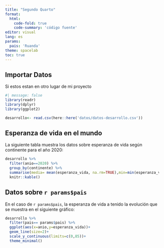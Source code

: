 ```yaml
---
title: "Segundo Quarto"
format: 
  html:
    code-fold: true
    code-summary: 'código fuente'
editor: visual
lang: es
params:
  pais: 'Ruanda'
theme: spacelab
toc: true
---
```


## Importar Datos

Si estos estan en otro lugar de mi proyecto

```r
#| message: false
library(readr)
library(dplyr)
library(ggplot2)

desarrollo<- read.csv(here::here('datos/datos-desarrollo.csv'))
```

## Esperanza de vida en el mundo

La siguiente tabla muestra los datos sobre esperanza de vida según continente para el año 2020:

```r
desarrollo %>% 
  filter(anio==2020) %>% 
  group_by(continente) %>% 
  summarise(media= mean(esperanza_vida, na.rm=TRUE),min=min(esperanza_vida,na.rm=TRUE), max=max(esperanza_vida,na.rm=TRUE)) %>% 
  knitr::kable()
```

## Datos sobre `r params$pais`

En el caso de `r params$pais`, la esperanza de vida a tenido la evolución que se muestra en el siguiente gráfico:

```r
desarrollo %>% 
  filter(pais== params$pais) %>% 
  ggplot(aes(x=anio,y=esperanza_vida))+
  geom_line(size=2)+
  scale_y_continuous(limits=c(0,85))+
  theme_minimal()
```
